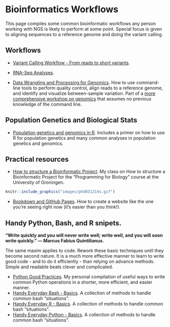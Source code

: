 # Bioinformatics Workflows

This page compiles some common bioinformatic workflows any person working with NGS is likely to perform at some point. Special focus is given to aligning sequences to a reference genome and doing the variant calling.

## Workflows

* [Variant Calling Workflow - From reads to short variants ](https://nbisweden.github.io/workshop-ngsintro/2105/lab_vc.html).

* [RNA-Seq Analyses](https://nbisweden.github.io/workshop-ngsintro/2105/lab_rnaseq.html).

* [Data Wrangling and Processing for Genomics](https://datacarpentry.org/wrangling-genomics/). How to use command-line tools to perform quality control, align reads to a reference genome, and identify and visualize between-sample variation. Part of a [more comprehensive workshop on genomics](https://datacarpentry.org/genomics-workshop/) that assumes no previous knowledge of the command line.

## Population Genetics and Biological Stats

* [Population genetics and genomics in R](https://grunwaldlab.github.io/Population_Genetics_in_R/index.html). Includes a primer on how to use R for population genetics and many common analyses in population genetics and genomics.

## Practical resources
* [How to structure a Bioinformatic Project](pdfs/How_to_structure_a_bioinformatics_project.pdf). My class on How to structure a Bioinformatic Project for the "Programming for Biology" course at the University of Groningen.

```r
knitr::include_graphics("images/phd031214s.gif")
```

* [Bookdown and GitHub Pages](https://www.youtube.com/watch?v=RdSmYvbQkhs). How to create a website like the one you're seeing right now (it's easier than you think!).

## Handy Python, Bash, and R snipets.

__“Write quickly and you will never write well; write well, and you will soon write quickly.” ― Marcus Fabius Quintilianus.__ 

The same maxim applies to code. Rework these basic techniques until they become second nature. It is a much more effective manner to learn to write good code - and to do it efficiently - than relying on advance methods. Simple and readable beats clever and complicated.

* [Python Good Practices](websites/Python_Good_practices.html). My personal compilation of useful ways to write common Python operations in a shorter, more efficient, and easier manner.
* [Handy Everyday Bash - Basics](websites/everyday_bash_basic.html). A collection of methods to handle common bash "situations".
* [Handy Everyday R - Basics](websites/everyday_r_basic.html). A collection of methods to handle common bash "situations".
* [Handy Everyday Python - Basics](websites/everyday_python_basic.html). A collection of methods to handle common bash "situations".